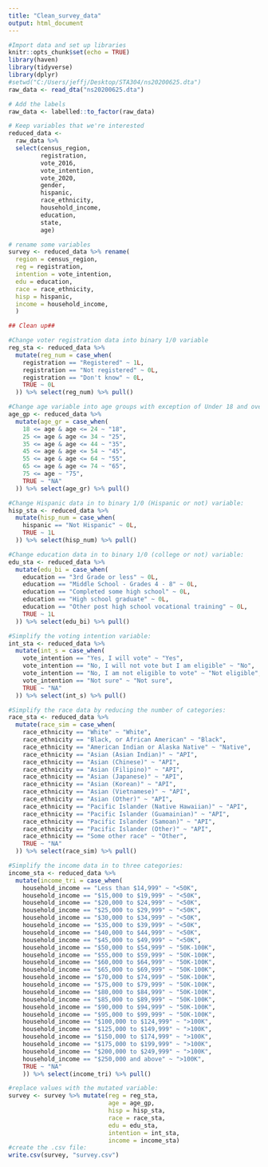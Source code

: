 ```yaml
---
title: "Clean_survey_data"
output: html_document
---
```


```r
#Import data and set up libraries
knitr::opts_chunk$set(echo = TRUE)
library(haven)
library(tidyverse)
library(dplyr)
#setwd("C:/Users/jeffj/Desktop/STA304/ns20200625.dta")
raw_data <- read_dta("ns20200625.dta")

# Add the labels
raw_data <- labelled::to_factor(raw_data)

```

```r
# Keep variables that we're interested
reduced_data <- 
  raw_data %>% 
  select(census_region,
         registration,
         vote_2016,
         vote_intention,
         vote_2020,
         gender,
         hispanic,
         race_ethnicity,
         household_income,
         education,
         state,
         age)

# rename some variables 
survey <- reduced_data %>% rename(
  region = census_region,
  reg = registration,
  intention = vote_intention,
  edu = education,
  race = race_ethnicity,
  hisp = hispanic,
  income = household_income,
  )

## Clean up##

#Change voter registration data into binary 1/0 variable
reg_sta <- reduced_data %>% 
  mutate(reg_num = case_when(
    registration == "Registered" ~ 1L,
    registration == "Not registered" ~ 0L,
    registration == "Don't know" ~ 0L,
    TRUE ~ 0L
  )) %>% select(reg_num) %>% pull()

#Change age variable into age groups with exception of Under 18 and over 75. 
age_gp <- reduced_data %>% 
  mutate(age_gr = case_when(
    18 <= age & age <= 24 ~ "18",
    25 <= age & age <= 34 ~ "25",
    35 <= age & age <= 44 ~ "35",
    45 <= age & age <= 54 ~ "45",
    55 <= age & age <= 64 ~ "55",
    65 <= age & age <= 74 ~ "65",
    75 <= age ~ "75",
    TRUE ~ "NA"
  )) %>% select(age_gr) %>% pull()

#Change Hispanic data in to binary 1/0 (Hispanic or not) variable:
hisp_sta <- reduced_data %>%
  mutate(hisp_num = case_when(
    hispanic == "Not Hispanic" ~ 0L,
    TRUE ~ 1L
  )) %>% select(hisp_num) %>% pull()

#Change education data in to binary 1/0 (college or not) variable:
edu_sta <- reduced_data %>%
  mutate(edu_bi = case_when(
    education == "3rd Grade or less" ~ 0L,
    education == "Middle School - Grades 4 - 8" ~ 0L,
    education == "Completed some high school" ~ 0L,
    education == "High school graduate" ~ 0L,
    education == "Other post high school vocational training" ~ 0L,
    TRUE ~ 1L
  )) %>% select(edu_bi) %>% pull()

#Simplify the voting intention variable:
int_sta <- reduced_data %>%
  mutate(int_s = case_when(
    vote_intention == "Yes, I will vote" ~ "Yes",
    vote_intention == "No, I will not vote but I am eligible" ~ "No",
    vote_intention == "No, I am not eligible to vote" ~ "Not eligible",
    vote_intention == "Not sure" ~ "Not sure",
    TRUE ~ "NA"
  )) %>% select(int_s) %>% pull()

#Simplify the race data by reducing the number of categories:
race_sta <- reduced_data %>%
  mutate(race_sim = case_when(
    race_ethnicity == "White" ~ "White",
    race_ethnicity == "Black, or African American" ~ "Black",
    race_ethnicity == "American Indian or Alaska Native" ~ "Native",
    race_ethnicity == "Asian (Asian Indian)" ~ "API",
    race_ethnicity == "Asian (Chinese)" ~ "API",
    race_ethnicity == "Asian (Filipino)" ~ "API",
    race_ethnicity == "Asian (Japanese)" ~ "API",
    race_ethnicity == "Asian (Korean)" ~ "API",
    race_ethnicity == "Asian (Vietnamese)" ~ "API",
    race_ethnicity == "Asian (Other)" ~ "API",
    race_ethnicity == "Pacific Islander (Native Hawaiian)" ~ "API",
    race_ethnicity == "Pacific Islander (Guamainian)" ~ "API",
    race_ethnicity == "Pacific Islander (Samoan)" ~ "API",
    race_ethnicity == "Pacific Islander (Other)" ~ "API",
    race_ethnicity == "Some other race" ~ "Other",
    TRUE ~ "NA"
  )) %>% select(race_sim) %>% pull()

#Simplify the income data in to three categories:
income_sta <- reduced_data %>%
  mutate(income_tri = case_when(
    household_income == "Less than $14,999" ~ "<50K",
    household_income == "$15,000 to $19,999" ~ "<50K",
    household_income == "$20,000 to $24,999" ~ "<50K",
    household_income == "$25,000 to $29,999" ~ "<50K",
    household_income == "$30,000 to $34,999" ~ "<50K",
    household_income == "$35,000 to $39,999" ~ "<50K",
    household_income == "$40,000 to $44,999" ~ "<50K",
    household_income == "$45,000 to $49,999" ~ "<50K",
    household_income == "$50,000 to $54,999" ~ "50K-100K",
    household_income == "$55,000 to $59,999" ~ "50K-100K",
    household_income == "$60,000 to $64,999" ~ "50K-100K",
    household_income == "$65,000 to $69,999" ~ "50K-100K",
    household_income == "$70,000 to $74,999" ~ "50K-100K",
    household_income == "$75,000 to $79,999" ~ "50K-100K",
    household_income == "$80,000 to $84,999" ~ "50K-100K",
    household_income == "$85,000 to $89,999" ~ "50K-100K",
    household_income == "$90,000 to $94,999" ~ "50K-100K",
    household_income == "$95,000 to $99,999" ~ "50K-100K",
    household_income == "$100,000 to $124,999" ~ ">100K",
    household_income == "$125,000 to $149,999" ~ ">100K",
    household_income == "$150,000 to $174,999" ~ ">100K",
    household_income == "$175,000 to $199,999" ~ ">100K",
    household_income == "$200,000 to $249,999" ~ ">100K",
    household_income == "$250,000 and above" ~ ">100K",
    TRUE ~ "NA"
    )) %>% select(income_tri) %>% pull()

#replace values with the mutated variable: 
survey <- survey %>% mutate(reg = reg_sta,
                            age = age_gp,
                            hisp = hisp_sta,
                            race = race_sta,
                            edu = edu_sta,
                            intention = int_sta,
                            income = income_sta)
#create the .csv file:
write.csv(survey, "survey.csv")
```

